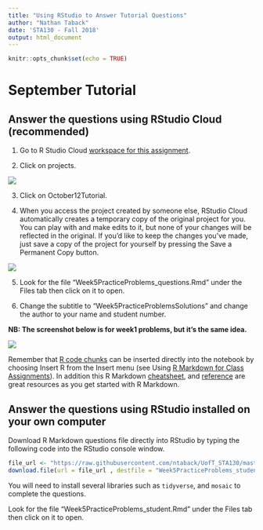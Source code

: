 ```yaml
---
title: "Using RStudio to Answer Tutorial Questions"
author: "Nathan Taback"
date: 'STA130 - Fall 2018'
output: html_document
---
```


```r
knitr::opts_chunk$set(echo = TRUE)
```

# September  Tutorial

## Answer the questions using RStudio Cloud (recommended)

1. Go to R Studio Cloud [workspace for this assignment](https://rstudio.cloud/spaces/3186/join?access_code=b0A03f8ziEjE1fmGJ3CTYyhab1n%2FR5yB1EYBLczh).


2. Click on projects.

![](rscloud1.png)

3. Click on October12Tutorial.

4. When you access the project created by someone else, RStudio Cloud automatically creates a temporary copy of the original project for you. You can play with and make edits to it, but none of your changes will be reflected in the original. If you’d like to keep the changes you’ve made, just save a copy of the project for yourself by pressing the Save a Permanent Copy button.

![](forkProject.png)

5. Look for the file "Week5PracticeProblems_questions.Rmd" under the Files tab then click on it to open.

6. Change the subtitle to "Week5PracticeProblemsSolutions" and change the author to your name and student number.

**NB: The screenshot below is for week1 problems, but it's the same idea.**

![](rscloud3.png)


Remember that [R code chunks](http://rmarkdown.rstudio.com/authoring_rcodechunks.html) can be inserted directly into the notebook by choosing Insert R from the Insert menu (see Using [R Markdown for Class Assignments](https://ntaback.github.io/UofT_STA130/Rmarkdownforclassreports.html)). In addition this R Markdown [cheatsheet](http://www.rstudio.com/wp-content/uploads/2016/03/rmarkdown-cheatsheet-2.0.pdf), and [reference](http://www.rstudio.com/wp-content/uploads/2015/03/rmarkdown-reference.pdf) are great resources as you get started with R Markdown. 


## Answer the questions using RStudio installed on your own computer

Download R Markdown questions file directly into RStudio by typing the following code into the RStudio console window.   

```r
file_url <- "https://raw.githubusercontent.com/ntaback/UofT_STA130/master/Fall2018/week5/Week5PracticeProblems_questions.Rmd"
download.file(url = file_url , destfile = "Week5PracticeProblems_student.Rmd")
```

You will need to install several libraries such as `tidyverse`, and `mosaic` to complete the questions.

Look for the file "Week5PracticeProblems_student.Rmd" under the Files tab then click on it to open.